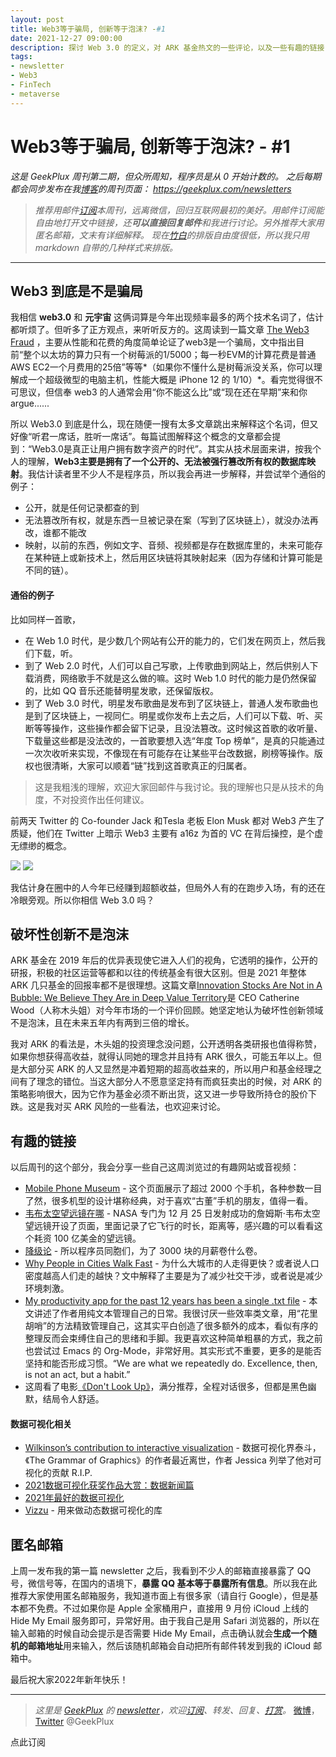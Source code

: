 ```yaml
---
layout: post
title: Web3等于骗局, 创新等于泡沫? -#1
date: 2021-12-27 09:00:00
description: 探讨 Web 3.0 的定义，对 ARK 基金热文的一些评论，以及一些有趣的链接
tags:
- newsletter
- Web3
- FinTech
- metaverse
---
```


# Web3等于骗局, 创新等于泡沫? - #1

*这是 GeekPlux 周刊第二期，但众所周知，程序员是从 0 开始计数的。*
*之后每期都会同步发布在我[博客](https://geekplux.com)的周刊页面： [https://geekplux.com/newsletters ](https://geekplux.com/newsletters)*

> *推荐用邮件[订阅](https://geekplux.zhubai.love)本周刊，远离微信，回归互联网最初的美好。用邮件订阅能自由地打开文中链接，还**可以直接回复邮件**和我进行讨论。另外推荐大家用匿名邮箱，文末有详细解释。*
> *现在[竹白](https://geekplux.zhubai.love)的排版自由度很低，所以我只用 markdown 自带的几种样式来排版。*

---

## Web3 到底是不是骗局

我相信 **web3.0** 和 **元宇宙** 这俩词算是今年出现频率最多的两个技术名词了，估计都听烦了。但听多了正方观点，来听听反方的。这周读到一篇文章 [The Web3 Fraud](https://www.usenix.org/publications/loginonline/web3-fraud) ，主要从性能和花费的角度简单论证了web3是一个骗局，文中指出目前“整个以太坊的算力只有一个树莓派的1/5000；每一秒EVM的计算花费是普通AWS EC2一个月费用的25倍”等等*（如果你不懂什么是树莓派没关系，你可以理解成一个超级微型的电脑主机，性能大概是 iPhone 12 的 1/10）*。看完觉得很不可思议，但信奉 web3 的人通常会用“你不能这么比”或“现在还在早期”来和你 argue......

所以 Web3.0 到底是什么，现在随便一搜有太多文章跳出来解释这个名词，但又好像“听君一席话，胜听一席话”。每篇试图解释这个概念的文章都会提到：“Web3.0是真正让用户拥有数字资产的时代”。其实从技术层面来讲，按我个人的理解，**Web3主要是拥有了一个公开的、无法被强行篡改所有权的数据库映射**。我估计读者里不少人不是程序员，所以我会再进一步解释，并尝试举个通俗的例子：

- 公开，就是任何记录都查的到
- 无法篡改所有权，就是东西一旦被记录在案（写到了区块链上），就没办法再改，谁都不能改
- 映射，以前的东西，例如文字、音频、视频都是存在数据库里的，未来可能存在某种链上或新技术上，然后用区块链将其映射起来（因为存储和计算可能是不同的链）。

#### 通俗的例子

比如同样一首歌，

- 在 Web 1.0 时代，是少数几个网站有公开的能力的，它们发在网页上，然后我们下载，听。
- 到了 Web 2.0 时代，人们可以自己写歌，上传歌曲到网站上，然后供别人下载消费，网络歌手不就是这么做的嘛。这时 Web 1.0 时代的能力是仍然保留的，比如 QQ 音乐还能替明星发歌，还保留版权。
- 到了 Web 3.0 时代，明星发布歌曲是发布到了区块链上，普通人发布歌曲也是到了区块链上，一视同仁。明星或你发布上去之后，人们可以下载、听、买断等等操作，这些操作都会留下记录，且没法篡改。这时候这首歌的收听量、下载量这些都是没法改的，一首歌要想入选“年度 Top 榜单”，是真的只能通过一次次收听来实现，不像现在有可能存在让某些平台改数据，刷榜等操作。版权也很清晰，大家可以顺着“链”找到这首歌真正的归属者。

> 这是我粗浅的理解，欢迎大家回邮件与我讨论。我的理解也只是从技术的角度，不对投资作出任何建议。

前两天 Twitter 的 Co-founder Jack 和Tesla 老板 Elon Musk 都对 Web3 产生了质疑，他们在 Twitter 上暗示 Web3 主要有 a16z 为首的 VC 在背后操控，是个虚无缥缈的概念。

![](https://image.theblockbeats.info/upload/2021-12-22/cad3cca56a08dd99d9043acafd5f6fc0eb0d47da.png)
![](https://image.theblockbeats.info/upload/2021-12-22/93f51d2fa1d6a8e3e013267d13f1947a37c44c35.png)

我估计身在圈中的人今年已经赚到超额收益，但局外人有的在跑步入场，有的还在冷眼旁观。所以你相信 Web 3.0 吗？


## 破坏性创新不是泡沫

ARK 基金在 2019 年后的优异表现使它进入人们的视角，它透明的操作，公开的研报，积极的社区运营等都和以往的传统基金有很大区别。但是 2021 年整体 ARK 几只基金的回报率都不是很理想。这篇文章[Innovation Stocks Are Not in A Bubble: We Believe They Are in Deep Value Territory](https://ark-invest.com/articles/market-commentary/innovation-stocks-are-not-in-a-bubble/)是 CEO Catherine Wood（人称木头姐）对今年市场的一个评价回顾。她坚定地认为破坏性创新领域不是泡沫，且在未来五年内有两到三倍的增长。

我对 ARK 的看法是，木头姐的投资理念没问题，公开透明各类研报也值得称赞，如果你想获得高收益，就得认同她的理念并且持有 ARK 很久，可能五年以上。但是大部分买 ARK 的人又显然是冲着短期的超高收益来的，所以用户和基金经理之间有了理念的错位。当这大部分人不愿意坚定持有而疯狂卖出的时候，对 ARK 的策略影响很大，因为它作为基金必须不断出货，这又进一步导致所持仓的股价下跌。这是我对买 ARK 风险的一些看法，也欢迎来讨论。


## 有趣的链接

以后周刊的这个部分，我会分享一些自己这周浏览过的有趣网站或音视频：

- [Mobile Phone Museum](https://www.mobilephonemuseum.com/catalogue) - 这个页面展示了超过 2000 个手机，各种参数一目了然，很多机型的设计堪称经典，对于喜欢“古董”手机的朋友，值得一看。
- [韦布太空望远镜在哪](https://jwst.nasa.gov/content/webbLaunch/whereIsWebb.html) - NASA 专门为 12 月 25 日发射成功的詹姆斯·韦布太空望远镜开设了页面，里面记录了它飞行的时长，距离等，感兴趣的可以看看这个耗资 100 亿美金的望远镜。
- [降级论](https://meditic.com/degrading-for-success) - 所以程序员同胞们，为了 3000 块的月薪卷什么卷。
- [Why People in Cities Walk Fast](https://www.bloomberg.com/news/articles/2012-03-21/why-people-in-cities-walk-fast) - 为什么大城市的人走得更快？或者说人口密度越高人们走的越快？文中解释了主要是为了减少社交干涉，或者说是减少环境刺激。
- [My productivity app for the past 12 years has been a single .txt file](https://jeffhuang.com/productivity_text_file/) - 本文讲述了作者用纯文本管理自己的日常。我很讨厌一些效率类文章，用“花里胡哨”的方法精致管理自己，这其实平白创造了很多额外的成本，看似有序的整理反而会束缚住自己的思绪和手脚。我更喜欢这种简单粗暴的方式，我之前也尝试过 Emacs 的 Org-Mode，非常好用。其实形式不重要，更多的是能否坚持和能否形成习惯。“We are what we repeatedly do. Excellence, then, is not an act, but a habit.”
- 这周看了电影[《Don't Look Up》](https://movie.douban.com/subject/34884712/?dt_dapp=1)，满分推荐，全程对话很多，但都是黑色幽默，结局令人舒适。


#### 数据可视化相关

- [Wilkinson’s contribution to interactive visualization](https://statmodeling.stat.columbia.edu/2021/12/12/wilkinsons-contribution-to-interactive-visualization/) - 数据可视化界泰斗，《The Grammar of Graphics》的作者最近离世，作者 Jessica 列举了他对可视化的贡献 R.I.P.
- [2021数据可视化获奖作品大赏：数据新闻篇](https://mp.weixin.qq.com/s/B6aCayaIyu6KEPej67FJdg)
- [2021年最好的数据可视化](https://www.visualisingdata.com/2021/12/best-of-the-visualisation-web-august-2021/)
- [Vizzu](https://github.com/vizzuhq/vizzu-lib) - 用来做动态数据可视化的库



## 匿名邮箱

上周一发布我的第一篇 newsletter 之后，我看到不少人的邮箱直接暴露了 QQ 号，微信号等，在国内的语境下，**暴露 QQ 基本等于暴露所有信息**。所以我在此推荐大家使用匿名邮箱服务，我知道市面上有很多家（请自行 Google），但是基本都不免费。不过如果你是 Apple 全家桶用户，直接用 9 月份 iCloud 上线的 Hide My Email 服务即可，异常好用。由于我自己是用 Safari 浏览器的，所以在输入邮箱的时候自动会提示是否需要 Hide My Email，点击确认就会**生成一个随机的邮箱地址**用来输入，然后该随机邮箱会自动把所有邮件转发到我的 iCloud 邮箱中。

最后祝大家2022年新年快乐！

---

> *这里是 [GeekPlux](https://geekplux.com/newsletters) 的 [newsletter](https://geekplux.zhubai.love)，欢迎[订阅](https://geekplux.zhubai.love)、转发、回复、[打赏](https://geekplux.com/donate)。*
> [微博](https://weibo.com/u/1598168103)，[Twitter](http://twitter.com/geekplux) @GeekPlux


<Link
  style={{
    borderRadius: '5px',
    padding: '5px 30px'
  }}
  href="https://geekplux.zhubai.love"
>点此订阅</Link>
